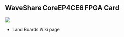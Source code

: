 == WaveShare CoreEP4CE6 FPGA Card ==

<img src="http://land-boards.com/blwiki/images/0/0e/CoreEP4CE6-intro.jpg"></img>

* <a src = "http://land-boards.com/blwiki/index.php?title=BASE-EP4CE6">Land Boards Wiki page</a>
